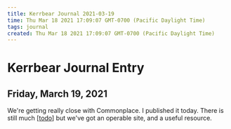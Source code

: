 ```yaml
---
title: Kerrbear Journal 2021-03-19
time: Thu Mar 18 2021 17:09:07 GMT-0700 (Pacific Daylight Time)
tags: journal
created: Thu Mar 18 2021 17:09:07 GMT-0700 (Pacific Daylight Time)
---
```


# Kerrbear Journal Entry

## Friday, March 19, 2021

We're getting really close with Commonplace. I published it today. There is still much [[todo]] but we've got an operable site, and a useful resource.

[//begin]: # 'Autogenerated link references for markdown compatibility'
[todo]: ../projects/commonplace/todo 'Todo'
[//end]: # 'Autogenerated link references'
